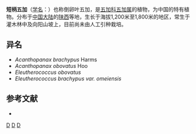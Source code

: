 {{Speciesbox 
| genus = Eleutherococcus
| species = brachypus
| authority = (Harms) [[中井猛之进|Nakai]]
| synonyms = 

}}
'''短柄五加'''（[[学名|学名]]：{{lang|la|''Eleutherococcus brachypus''}}）也称倒卵叶五加，是[[五加科|五加科]][[五加属|五加属]]的植物，为中国的特有植物。分布于[[中国大陆|中国大陆]]的[[陕西|陕西]]等地，生长于海拔1,200米至1,800米的地区，常生于灌木林中及向阳山坡上，目前尚未由人工引种栽培。

== 异名 ==
* ''Acanthopanax brachypus'' Harms
* ''Acanthopanax obovatus'' Hoo
* ''Eleutherococcus obovatus''
* ''Eleutherococcus brachypus var. omeiensis''

== 参考文献 ==
<div class="references-small">
* {{cite web| url =http://www.bioinfo.cn/db05/KmzwSpecies.php?action=view&id=1499| title =短柄五加| work =《中国高等植物数据库全库》| publisher =中国科学院微生物研究所| author =昆明植物研究所| accessdate =2009-02-22| deadurl =yes| archiveurl =https://web.archive.org/web/20160305041001/http://www.bioinfo.cn/db05/KmzwSpecies.php?action=view&id=1499| archivedate =2016-03-05}}
</div>
{{Taxonbar|from=Q5359506}}

[[Category:五加属|D]]
[[Category:中井猛之进命名的生物分类|D]]
[[Category:中国特有植物|D]]